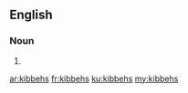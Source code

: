 ==English==

===Noun===
{{head|en|plural}}

# {{plural of|kibbeh|lang=en|nocat=1}}

[[ar:kibbehs]]
[[fr:kibbehs]]
[[ku:kibbehs]]
[[my:kibbehs]]
